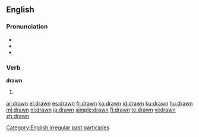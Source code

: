 ==English==

{{rank|bit|Indian|produce|826|drawn|field|street|attempt}}

===Pronunciation===
* {{IPA|/ˈdɻɔːn/}}
* {{audio|en-us-drawn.ogg|Audio (US)}}
* {{rhymes|ɔːn}}

===Verb===
'''drawn'''

# {{past participle of|[[draw]]}}

[[Category:English irregular past participles]]

[[ar:drawn]]
[[el:drawn]]
[[es:drawn]]
[[fr:drawn]]
[[ko:drawn]]
[[id:drawn]]
[[ku:drawn]]
[[hu:drawn]]
[[ml:drawn]]
[[nl:drawn]]
[[ja:drawn]]
[[simple:drawn]]
[[fi:drawn]]
[[te:drawn]]
[[vi:drawn]]
[[zh:drawn]]